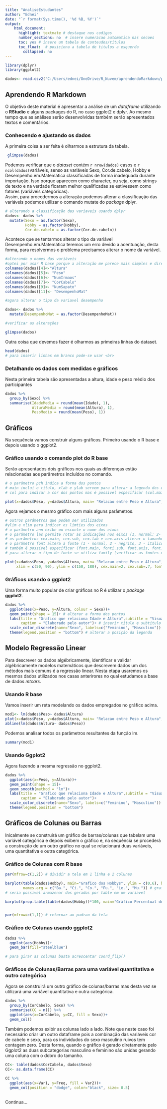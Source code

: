```yaml
---
title: "AnaliseEstudantes"
author: "Ednei"
date: "`r format(Sys.time(), '%d %B, %Y')`"
output: 
    html_document:
      highlight: textmate # destaque nos codigos
      number_sections: no  # insere numeracao automatica nas secoes
      toc: yes # insere um tabela de conteudos/titulos
      toc_float:  # posiciona a tabela de titulos a esquerda
        collapsed: no
---
```


```r
library(dplyr) 
library(ggplot2)

dados<- read.csv2("C:/Users/ednei/OneDrive/R_Nuvem/aprendendoMarkdown/planilha_exemplo_dante.csv", fileEncoding = "latin1")
```

## Aprendendo R Markdown

O objetivo deste material é apresentar a análise de um *dataframe* utilizando o **RStudio** e alguns packages do R, no caso ggplot2 e dplyr. Ao mesmo tempo que as análises serão desenvolvidas também serão apresentados textos e comentários.

### Conhecendo e ajustando os dados

A primeira coisa a ser feita é olharmos a estrutura da tabela.

```r
 glimpse(dados)
```

Podemos verificar que o *dataset* contém `r nrow(dados)` casos e `r ncol(dados)`variáveis, senso as variáveis Sexo, Cor.de.cabelo, Hobby e Desempenho.em.Matemática classificadas de forma inadequada durante importação. Isso porque aparecem como character, ou seja, como strings de texto e na verdade ficaram melhor qualificadas se estivessem como fatores (variáveis categóricas).\
Assim, para procedermos a alteração podemos alterar a classificação das variáveis podemos utilizar o comando mutate do *package* dplyr.

```r
# alterando a classificação das variaveis usando dplyr
dados<- dados %>% 
  mutate(Sexo = as.factor(Sexo),
         Hobby = as.factor(Hobby),
         Cor.de.cabelo = as.factor(Cor.de.cabelo))
```

Acontece que se tentarmos alterar o tipo da variável Desempenho.em.Matemática teremos um erro devido a acentuação, desta forma, para resolvermos o problema precisamos alterar o nome da variável.

```r
#alterando o nomes das variáveis
#optei por usar R base porque a alteração me parece mais simples e direta
colnames(dados)[4]<-"Altura"
colnames(dados)[5]<- "Peso"
colnames(dados)[6]<- "NumIrmaos"
colnames(dados)[7]<- "CorCabelo"
colnames(dados)[9]<- "NumSapato"
colnames(dados)[11]<- "DesempenhoMat"

#agora alterar o tipo da variavel desempenho

dados<- dados %>% 
  mutate(DesempenhoMat = as.factor(DesempenhoMat))

#verificar as alterações

glimpse(dados)

```

Outra coisa que devemos fazer é olharmos as primeiras linhas do dataset.

```r
head(dados)
# para inserir linhas em branco pode-se usar <br>
```

### Detalhando os dados com medidas e gráficos

Nesta primeira tabela são apresentadas a altura, idade e peso médio dos participantes

```r
dados %>% 
  group_by(Sexo) %>% 
  summarise(IdadeMedia = round(mean(Idade), 1),
            AlturaMedia = round(mean(Altura), 1),
            PesoMedio = round(mean(Peso), 1))

```

## Gráficos

Na sequência vamos construir alguns gráficos. Primeiro usando o R base e depois usando o ggplot2.

### Gráfico usando o comando plot do R base

Serão apresentados dois gráficos nos quais as diferenças estão relacionadas aos parãmetros incluídos no comando.

```r

# o parâmetro pch indica a forma dos pontos
# main inclui o titulo, xlab e ylab servem para alterar a legenda dos eixos
# col para indicar a cor dos pontos mas é possivel especificar (col.main, col.sub, col.lab, col.axis, fg (cor da caixa do grafico))

plot(x=dados$Peso, y=dados$Altura, main= "Relacao entre Peso e Altura", pch=18, col="blue", xlab = "Peso", ylab = "Altura")
```

Agora vejamos o mesmo gráfico com mais alguns parâmetros.

```r
# outros parâmetros que podem ser utilizados
#ylim e xlim para indicar os limties dos eixos
# o parâmetro ann exibe ou esconte o nome dos eixos
# o parâmetro las permite rotar as indicações nos eixos (1, normal; 2- horizontal; 3 - perpendicular e 4 - vertical)
# os parâmetros cex.main, cex.sub, cex.lab e cex.axis alterar o tamanho da fonte
# o parâmetro font altera a fonte (1 - normal, 2 - negrito, 3 - italico e 4 - negrito e italico)
# também é possivel especificar (font.main, fonti.sub, font.axis, font.lab)
# para alterar o tipo de fonte se utiliza family (verificar as fontes disponiveis - names(pdfFonts()))

plot(x=dados$Peso, y=dados$Altura, main= "Relacao entre Peso e Altura", pch=17, col="green", xlab = "Peso", ylab = "Altura", sub = "Fonte: Autoria propria", ann = TRUE,
     xlim = c(50, 90), ylim = c(150, 180), cex.main=2, cex.sub=.7, font.sub=1, family="serif")
```

### Gráficos usando o ggplot2

Uma forma muito popular de criar gráficos no R é utilizar o *package* **ggplot2**.

```r
dados %>% 
  ggplot(aes(x=Peso, y=Altura, colour = Sexo))+
  geom_point(shape = 15)+ # alterar a forma dos pontos
  labs(title = "Grafico que relaciona Idade e Altura",subtitle = "Visualizacao",
       caption = "Elaborado pelo autor")+ # inserir titulo e subtitulo
  scale_color_discrete(name="Sexo", labels=c("Feminino", "Masculino")) + # alterar os nomes na legenda
  theme(legend.position = "bottom") # alterar a posição da legenda
```

## Modelo Regressão Linear

Para descrever os dados algébricamente, identificar e validar algébricamente modelos matemáticos que descrevem dados um dos métodos mais comuns é a regressão linear. Nesta etapa usaremos os mesmos dados utilizados nos casas anterirores no qual estudamos a base de dados *mtcars*.

### Usando R base

Vamos inserir um reta modelando os dados empregados no gráfico acima.

```r
mod1<- lm(dados$Peso~ dados$Altura)
plot(x=dados$Peso, y=dados$Altura, main= "Relacao entre Peso e Altura", pch=10, col="red", xlab = "Peso", ylab = "Altura")
abline(lm(dados$Altura~ dados$Peso))

```

Podemos analisar todos os parâmetros resultantes da função lm.

```r
summary(mod1)
```

### Usando Ggplot2

Agora fazendo a mesma regressão no ggplot2.

```r
dados %>% 
  ggplot(aes(x=Peso, y=Altura))+
  geom_point(shape = 15)+
  geom_smooth(method = "lm")+
  labs(title = "Grafico que relaciona Idade e Altura",subtitle = "Visualizacao",
       caption = "Elaborado pelo autor")+ 
  scale_color_discrete(name="Sexo", labels=c("Feminino", "Masculino")) + 
  theme(legend.position = "bottom")
```

## Gráficos de Colunas ou Barras

Inicalmente se construirá um gráfico de barras/colunas que tabelam uma variável categórica e depois exibem o gráfico e, na sequência se procederá a construção de um outro gráfico no qual se relacionará duas variáveis, uma quantitativa e outra categórica.

### Gráfico de Colunas com R base

```r
par(mfrow=c(1,2)) # dividir a tela em 1 linha e 2 colunas

barplot(table(dados$Hobby), main="Grafico dos Hobbys", ylim = c(0,6), border = "blue",
        names.arg = c("Ba.", "Ci.", "Co.", "Fu.", "Le.", "Mu.")) # grafico de colunas
# seria possivel armazenar dos gerados por table em um variavel

barplot(prop.table(table(dados$Hobby))*100, main="Gráfico Percentual dos Hobbys", ylim = c(0,7), col = c("darkgrey", "darkblue", "orange", "darkgreen", "red","lightgrey"), horiz = TRUE) # grafico de colunas percentual


par(mfrow=c(1,1)) # retornar ao padrao da tela

```

### Gráfico de Colunas usando ggplot2

```r

dados %>% 
  ggplot(aes(Hobby))+
  geom_bar(fill="steelblue")

# para girar as colunas basta acrescentar coord_flip()
```

### Gráficos de Colunas/Barras para uma variável quantitativa e outro categórica

Agora se construirá um outro gráfico de colunas/barras mas desta vez se utilizará uma variável quantitativa e outra categórica.

```r
dados %>% 
  group_by(CorCabelo, Sexo) %>% 
  summarise(CC = n()) %>% 
  ggplot(aes(x=CorCabelo, y=CC, fill = Sexo))+
  geom_col()
```
Também podemos exibir as colunas lado a lado. Note que neste caso foi necessário criar um outro dataframe pois a combinação das variáveis cor de cabelo e sexo, para os individudos do sexo masculino ruivos tem contagem zero. Desta forma, quando o gráfico é gerado diretamente pelo Ggplot2 as duas subcategorias masculino e feminino são unidas gerando uma coluna com o dobro do tamanho.

```r

CC<- table(dados$CorCabelo, dados$Sexo)
CC<- as.data.frame(CC)
  
CC %>% 
  ggplot(aes(x=Var1, y=Freq, fill = Var2))+
  geom_col(position = "dodge", color="black", size= 0.5)
  
```

Continua...
```r

```

